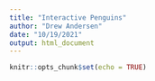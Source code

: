 ```yaml
---
title: "Interactive Penguins"
author: "Drew Andersen"
date: "10/19/2021"
output: html_document
---
```


```r
knitr::opts_chunk$set(echo = TRUE)
```
